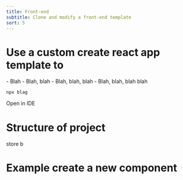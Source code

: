 ```yaml
---
title: Front-end
subtitle: Clone and modify a front-end template
sort: 5
---
```


# Use a custom create react app template to
<Tldr>
    - Blah
    - Blah, blah
    - Blah, blah, blah
    - Blah, blah, blah blah
</Tldr>

````shell
npx blag
````

Open in IDE

# Structure of project

store
b

# Example create a new component


